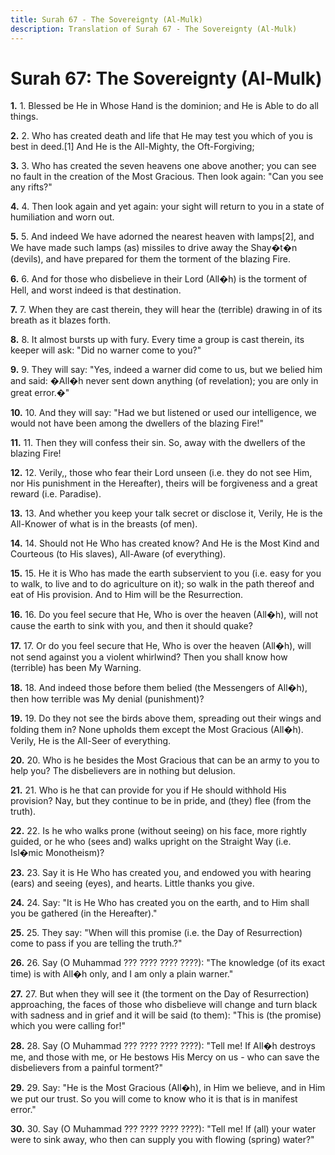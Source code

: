 ```yaml
---
title: Surah 67 - The Sovereignty (Al-Mulk)
description: Translation of Surah 67 - The Sovereignty (Al-Mulk)
---
```


# Surah 67: The Sovereignty (Al-Mulk)

**1.** 1. Blessed be He in Whose Hand is the dominion; and He is Able to do all things.

**2.** 2. Who has created death and life that He may test you which of you is best in deed.[1] And He is the All-Mighty, the Oft-Forgiving;

**3.** 3. Who has created the seven heavens one above another; you can see no fault in the creation of the Most Gracious. Then look again: "Can you see any rifts?"

**4.** 4. Then look again and yet again: your sight will return to you in a state of humiliation and worn out.

**5.** 5. And indeed We have adorned the nearest heaven with lamps[2], and We have made such lamps (as) missiles to drive away the Shay�t�n (devils), and have prepared for them the torment of the blazing Fire.

**6.** 6. And for those who disbelieve in their Lord (All�h) is the torment of Hell, and worst indeed is that destination.

**7.** 7. When they are cast therein, they will hear the (terrible) drawing in of its breath as it blazes forth.

**8.** 8. It almost bursts up with fury. Every time a group is cast therein, its keeper will ask: "Did no warner come to you?"

**9.** 9. They will say: "Yes, indeed a warner did come to us, but we belied him and said: �All�h never sent down anything (of revelation); you are only in great error.�"

**10.** 10. And they will say: "Had we but listened or used our intelligence, we would not have been among the dwellers of the blazing Fire!"

**11.** 11. Then they will confess their sin. So, away with the dwellers of the blazing Fire!

**12.** 12. Verily,, those who fear their Lord unseen (i.e. they do not see Him, nor His punishment in the Hereafter), theirs will be forgiveness and a great reward (i.e. Paradise).

**13.** 13. And whether you keep your talk secret or disclose it, Verily, He is the All-Knower of what is in the breasts (of men).

**14.** 14. Should not He Who has created know? And He is the Most Kind and Courteous (to His slaves), All-Aware (of everything).

**15.** 15. He it is Who has made the earth subservient to you (i.e. easy for you to walk, to live and to do agriculture on it); so walk in the path thereof and eat of His provision. And to Him will be the Resurrection.

**16.** 16. Do you feel secure that He, Who is over the heaven (All�h), will not cause the earth to sink with you, and then it should quake?

**17.** 17. Or do you feel secure that He, Who is over the heaven (All�h), will not send against you a violent whirlwind? Then you shall know how (terrible) has been My Warning.

**18.** 18. And indeed those before them belied (the Messengers of All�h), then how terrible was My denial (punishment)?

**19.** 19. Do they not see the birds above them, spreading out their wings and folding them in? None upholds them except the Most Gracious (All�h). Verily, He is the All-Seer of everything.

**20.** 20. Who is he besides the Most Gracious that can be an army to you to help you? The disbelievers are in nothing but delusion.

**21.** 21. Who is he that can provide for you if He should withhold His provision? Nay, but they continue to be in pride, and (they) flee (from the truth).

**22.** 22. Is he who walks prone (without seeing) on his face, more rightly guided, or he who (sees and) walks upright on the Straight Way (i.e. Isl�mic Monotheism)?

**23.** 23. Say it is He Who has created you, and endowed you with hearing (ears) and seeing (eyes), and hearts. Little thanks you give.

**24.** 24. Say: "It is He Who has created you on the earth, and to Him shall you be gathered (in the Hereafter)."

**25.** 25. They say: "When will this promise (i.e. the Day of Resurrection) come to pass if you are telling the truth.?"

**26.** 26. Say (O Muhammad ??? ???? ???? ????): "The knowledge (of its exact time) is with All�h only, and I am only a plain warner."

**27.** 27. But when they will see it (the torment on the Day of Resurrection) approaching, the faces of those who disbelieve will change and turn black with sadness and in grief and it will be said (to them): "This is (the promise) which you were calling for!"

**28.** 28. Say (O Muhammad ??? ???? ???? ????): "Tell me! If All�h destroys me, and those with me, or He bestows His Mercy on us - who can save the disbelievers from a painful torment?"

**29.** 29. Say: "He is the Most Gracious (All�h), in Him we believe, and in Him we put our trust. So you will come to know who it is that is in manifest error."

**30.** 30. Say (O Muhammad ??? ???? ???? ????): "Tell me! If (all) your water were to sink away, who then can supply you with flowing (spring) water?"

